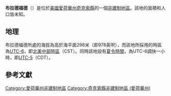 {{noteTA
|G1=USState
|G2=地名
|G3=Unit
}}
{{Infobox settlement
|official_name            = 布拉德福德
|native_name = Bradford
|settlement_type          = [[非建制地區|非建制地區]]
|image_skyline            = 
|imagesize                = 
|image_map                = 
|mapsize                  = 
|pushpin_map              = USA Iowa
|pushpin_label            = 布拉德福德
|pushpin_label_position   = top
|pushpin_map_caption      = 布拉德福德在愛荷華州的位置
|subdivision_type         = [[世界政區索引|國家]]
|subdivision_type1        = [[美国州份|州份]]
|subdivision_type2        = [[愛荷華州行政区划|縣]]
|subdivision_name         = [[美国|美国]]
|subdivision_name1        = [[愛荷華州|愛荷華州]]
|subdivision_name2        = [[奇克索縣_(愛荷華州)|奇克索縣]]
|elevation_ft             = 978
|elevation_m              = 298
|area_total_km2           = 
|area_total_sq_mi         = 
|area_land_km2            = 
|area_land_sq_mi          = 
|area_water_km2           = 
|area_water_sq_mi         = 
|population_as_of         = 2010
|population_footnotes     = 
|population_total         = 
|population_metro         = 
|population_density_km2   = auto
|population_density_sq_mi = auto
|timezone                 = [[北美中部时区|北美中部时区]]
|utc_offset               = -6
|coordinates              = {{coord|42|57|58|N|92|30|18|W|display=inline,title}}
| coor_pinpoint           = 
| coordinates_footnotes   = 
|timezone_DST             = CDT
|utc_offset_DST           = -5
|postal_code_type         = [[美國郵區編號|郵區編號]]
|postal_code              = 50041
|area_code                = {{link-en|电话区号641|Area code 641|641}}
|blank_name = [[地名信息系统|GNIS ID]]
|blank_info = 465900<ref name="GNIS">{{cite gnis|465900|Bradford}}</ref>
}}
'''布拉德福德'''（{{lang-en|Bradford}}）是位於[[美國|美國]][[愛荷華州|愛荷華州]][[奇克索縣_(愛荷華州)|奇克索縣]]的一個[[非建制地區|非建制地區]]。該地的面積和人口皆未知。

== 地理 ==
布拉德福德所處的海拔為高於海平面298米（即978英呎），而該地所採用的時區為[[UTC-6|UTC-6]]，即[[北美中部時區|北美中部時區]]（CST）。同時該地設有[[夏令時間|夏令時間]]，為UTC-6調快一小時，即[[UTC-5|UTC-5]]（CDT）。

== 參考文獻 ==
{{reflist}}

{{奇克索縣 (愛荷華州)}}

{{DEFAULTSORT:Bradford}}
[[Category:愛荷華州非建制地區|Category:愛荷華州非建制地區]]
[[Category:奇克索縣非建制地區_(愛荷華州)|Category:奇克索縣非建制地區 (愛荷華州)]]

{{Iowa-geo-stub}}